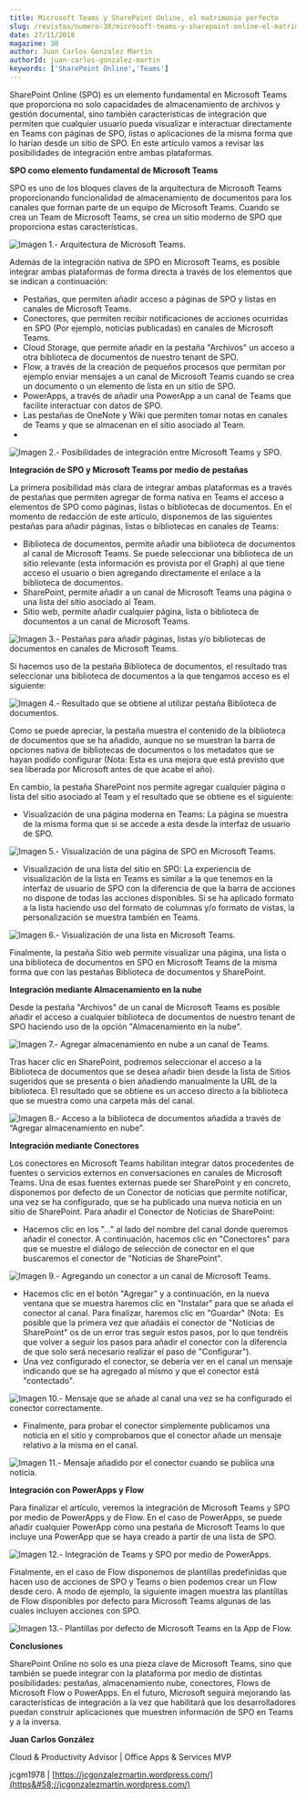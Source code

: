```yaml
---
title: Microsoft Teams y SharePoint Online, el matrimonio perfecto
slug: /revistas/numero-38/microsoft-teams-y-sharepoint-online-el-matrimonio-perfecto
date: 27/11/2018
magazine: 38
author: Juan Carlos Gonzalez Martin
authorId: juan-carlos-gonzalez-martin
keywords: ['SharePoint Online','Teams']
---
```






SharePoint Online (SPO) es un elemento fundamental en Microsoft Teams que proporciona no solo capacidades de almacenamiento de archivos y gestión documental, sino también características de integración que permiten que cualquier usuario pueda visualizar e interactuar directamente en Teams con páginas de SPO, listas o aplicaciones de la misma forma que lo harían desde un sitio de SPO. En este artículo vamos a revisar las posibilidades de integración entre ambas plataformas.

**SPO como elemento fundamental de Microsoft Teams**

SPO es uno de los bloques claves de la arquitectura de Microsoft Teams proporcionando funcionalidad de almacenamiento de documentos para los canales que forman parte de un equipo de Microsoft Teams. Cuando se crea un Team de Microsoft Teams, se crea un sitio moderno de SPO que proporciona estas características.

![Imagen 1.- Arquitectura de Microsoft Teams.](../../../images/numero38/microsoft-teams-y-sharepoint-online-el-matrimonio-perfecto/image1.png)

Además de la integración nativa de SPO en Microsoft Teams, es posible integrar ambas plataformas de forma directa a través de los elementos que se indican a continuación:

- Pestañas, que permiten añadir acceso a páginas de SPO y listas en canales de Microsoft Teams.
- Conectores, que permiten recibir notificaciones de acciones ocurridas en SPO (Por ejemplo, noticias publicadas) en canales de Microsoft Teams.
- Cloud Storage, que permite añadir en la pestaña "Archivos" un acceso a otra biblioteca de documentos de nuestro tenant de SPO.
- Flow, a través de la creación de pequeños procesos que permitan por ejemplo enviar mensajes a un canal de Microsoft Teams cuando se crea un documento o un elemento de lista en un sitio de SPO.
- PowerApps, a través de añadir una PowerApp a un canal de Teams que facilite interactuar con datos de SPO.
- Las pestañas de OneNote y Wiki que permiten tomar notas en canales de Teams y que se almacenan en el sitio asociado al Team.
- 


![Imagen 2.- Posibilidades de integración entre Microsoft Teams y SPO.](../../../images/numero38/microsoft-teams-y-sharepoint-online-el-matrimonio-perfecto/image2.png)

**Integración de SPO y Microsoft Teams por medio de pestañas**

La primera posibilidad más clara de integrar ambas plataformas es a través de pestañas que permiten agregar de forma nativa en Teams el acceso a elementos de SPO como páginas, listas o bibliotecas de documentos. En el momento de redacción de este artículo, disponemos de las siguientes pestañas para añadir páginas, listas o bibliotecas en canales de Teams:

- Biblioteca de documentos, permite añadir una biblioteca de documentos al canal de Microsoft Teams. Se puede seleccionar una biblioteca de un sitio relevante (esta información es provista por el Graph) al que tiene acceso el usuario o bien agregando directamente el enlace a la biblioteca de documentos.
- SharePoint, permite añadir a un canal de Microsoft Teams una página o una lista del sitio asociado al Team.
- Sitio web, permite añadir cualquier página, lista o biblioteca de documentos a un canal de Microsoft Teams.


![Imagen 3.- Pestañas para añadir páginas, listas y/o bibliotecas de documentos en canales de Microsoft Teams.](../../../images/numero38/microsoft-teams-y-sharepoint-online-el-matrimonio-perfecto/image3.png)

Si hacemos uso de la pestaña Biblioteca de documentos, el resultado tras seleccionar una biblioteca de documentos a la que tengamos acceso es el siguiente:

![Imagen 4.- Resultado que se obtiene al utilizar pestaña Biblioteca de documentos.](../../../images/numero38/microsoft-teams-y-sharepoint-online-el-matrimonio-perfecto/image4.png)

Como se puede apreciar, la pestaña muestra el contenido de la biblioteca de documentos que se ha añadido, aunque no se muestran la barra de opciones nativa de bibliotecas de documentos o los metadatos que se hayan podido configurar (Nota: Esta es una mejora que está previsto que sea liberada por Microsoft antes de que acabe el año).

En cambio, la pestaña SharePoint nos permite agregar cualquier página o lista del sitio asociado al Team y el resultado que se obtiene es el siguiente:

- Visualización de una página moderna en Teams: La página se muestra de la misma forma que si se accede a esta desde la interfaz de usuario de SPO.


![Imagen 5.- Visualización de una página de SPO en Microsoft Teams.](../../../images/numero38/microsoft-teams-y-sharepoint-online-el-matrimonio-perfecto/image5.png)

- Visualización de una lista del sitio en SPO: La experiencia de visualización de la lista en Teams es similar a la que tenemos en la interfaz de usuario de SPO con la diferencia de que la barra de acciones no dispone de todas las acciones disponibles. Si se ha aplicado formato a la lista haciendo uso del formato de columnas y/o formato de vistas, la personalización se muestra también en Teams.


![Imagen 6.- Visualización de una lista en Microsoft Teams.](../../../images/numero38/microsoft-teams-y-sharepoint-online-el-matrimonio-perfecto/image6.png)



Finalmente, la pestaña Sitio web permite visualizar una página, una lista o una biblioteca de documentos en SPO en Microsoft Teams de la misma forma que con las pestañas Biblioteca de documentos y SharePoint.

**Integración mediante Almacenamiento en la nube**

Desde la pestaña "Archivos" de un canal de Microsoft Teams es posible añadir el acceso a cualquier biblioteca de documentos de nuestro tenant de SPO haciendo uso de la opción "Almacenamiento en la nube".

![Imagen 7.- Agregar almacenamiento en nube a un canal de Teams.](../../../images/numero38/microsoft-teams-y-sharepoint-online-el-matrimonio-perfecto/image7.png)

Tras hacer clic en SharePoint, podremos seleccionar el acceso a la Biblioteca de documentos que se desea añadir bien desde la lista de Sitios sugeridos que se presenta o bien añadiendo manualmente la URL de la biblioteca. El resultado que se obtiene es un acceso directo a la biblioteca que se muestra como una carpeta más del canal.

![Imagen 8.- Acceso a la biblioteca de documentos añadida a través de “Agregar almacenamiento en nube”.](../../../images/numero38/microsoft-teams-y-sharepoint-online-el-matrimonio-perfecto/image8.png)

**Integración mediante Conectores**

Los conectores en Microsoft Teams habilitan integrar datos procedentes de fuentes o servicios externos en conversaciones en canales de Microsoft Teams. Una de esas fuentes externas puede ser SharePoint y en concreto, disponemos por defecto de un Conector de noticias que permite notificar, una vez se ha configurado, que se ha publicado una nueva noticia en un sitio de SharePoint. Para añadir el Conector de Noticias de SharePoint:

- Hacemos clic en los "…" al lado del nombre del canal donde queremos añadir el conector. A continuación, hacemos clic en "Conectores" para que se muestre el diálogo de selección de conector en el que buscaremos el conector de "Noticias de SharePoint".


![Imagen 9.- Agregando un conector a un canal de Microsoft Teams.](../../../images/numero38/microsoft-teams-y-sharepoint-online-el-matrimonio-perfecto/image9.png)

- Hacemos clic en el botón "Agregar" y a continuación, en la nueva ventana que se muestra haremos clic en "Instalar" para que se añada el conector al canal. Para finalizar, haremos clic en "Guardar" (Nota:  Es posible que la primera vez que añadáis el conector de "Noticias de SharePoint" os de un error tras seguir estos pasos, por lo que tendréis que volver a seguir los pasos para añadir el conector con la diferencia de que solo será necesario realizar el paso de "Configurar").
- Una vez configurado el conector, se debería ver en el canal un mensaje indicando que se ha agregado al mismo y que el conector está "contectado".

![Imagen 10.- Mensaje que se añade al canal una vez se ha configurado el conector correctamente.](../../../images/numero38/microsoft-teams-y-sharepoint-online-el-matrimonio-perfecto/image10.png)

- Finalmente, para probar el conector simplemente publicamos una noticia en el sitio y comprobamos que el conector añade un mensaje relativo a la misma en el canal.


![Imagen 11.- Mensaje añadido por el conector cuando se publica una noticia.](../../../images/numero38/microsoft-teams-y-sharepoint-online-el-matrimonio-perfecto/image11.png)

**Integración con PowerApps y Flow**

Para finalizar el artículo, veremos la integración de Microsoft Teams y SPO por medio de PowerApps y de Flow. En el caso de PowerApps, se puede añadir cualquier PowerApp como una pestaña de Microsoft Teams lo que incluye una PowerApp que se haya creado a partir de una lista de SPO.

![Imagen 12.- Integración de Teams y SPO por medio de PowerApps.](../../../images/numero38/microsoft-teams-y-sharepoint-online-el-matrimonio-perfecto/image12.png)

Finalmente, en el caso de Flow disponemos de plantillas predefinidas que hacen uso de acciones de SPO y Teams o bien podemos crear un Flow desde cero. A modo de ejemplo, la siguiente imagen muestra las plantillas de Flow disponibles por defecto para Microsoft Teams algunas de las cuales incluyen acciones con SPO.

![Imagen 13.- Plantillas por defecto de Microsoft Teams en la App de Flow.](../../../images/numero38/microsoft-teams-y-sharepoint-online-el-matrimonio-perfecto/image13.png)

**Conclusiones**

SharePoint Online no solo es una pieza clave de Microsoft Teams, sino que también se puede integrar con la plataforma por medio de distintas posibilidades: pestañas, almacenamiento nube, conectores, Flows de Microsoft Flow o PowerApps. En el futuro, Microsoft seguirá mejorando las características de integración a la vez que habilitará que los desarrolladores puedan construir aplicaciones que muestren información de SPO en Teams y a la inversa.



**Juan Carlos González**

Cloud & Productivity Advisor | Office Apps & Services MVP

jcgm1978 | [https://jcgonzalezmartin.wordpress.com/](https&#58;//jcgonzalezmartin.wordpress.com/)


